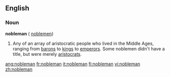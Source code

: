 ==English==

===Noun===
'''nobleman''' ({{plural}} [[noblemen]])

#Any of an array of aristocratic people who lived in the Middle Ages, ranging from [[baron]]s to [[king]]s to [[emperor]]s.  Some noblemen didn't have a title, but were merely [[aristocrat]]s.

[[ang:nobleman]]
[[fr:nobleman]]
[[it:nobleman]]
[[fi:nobleman]]
[[vi:nobleman]]
[[zh:nobleman]]